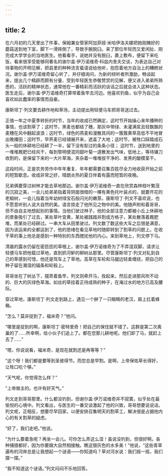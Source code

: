 ```yaml
---
---
---
```

title: 2
---




在六月初的几天里出了件事，保姆兼女管家阿加菲娅·米哈伊洛夫娜把她刚腌好的蘑菇送到地下室，脚下一滑摔倒了，导致手腕脱臼。来了那位年轻而又爱闲扯、刚完成大学学业的当地医生。他看看手，说她并没有脱臼，裹上敷布，便留下来吃饭，看来很享受能够同著名的谢尔盖·伊万诺维奇·科兹内舍夫交谈，为表达自己对待事物的开明见解，把县里的种种流言蜚语说给他听，抱怨着地方自治上的糟糕状况。谢尔盖·伊万诺维奇留心听了，并仔细询问，为新的倾听者所激励，畅谈起来，提出几个精辟而颇有分量、受到年轻医生恭敬赞赏的见解，便又进入弟弟所熟悉的，活跃的精神状态，通常他在一番精彩而活跃的谈话之后就会进入这种状态。医生走后，谢尔盖·伊万诺维奇打算带着鱼竿去河边。他喜欢钓鱼，似乎为自己会喜欢如此蠢笨的事情而自豪。

康斯坦丁·列文要去耕作地和草场，主动提出用轻便马车把哥哥送过去。

正值一年之中夏季转折的时节，当年的收成已然确定，这时节开始操心来年播种的事情，也该割草了；这时节，黑麦也都结了穗，那灰中带绿、未灌满浆且轻飘飘的麦穗在风中翻起波浪；这时节，绿色的燕麦和漫散其间的一簇簇黄草高低不平地冒出晚播田；这时节，早荞麦已经铺展开来，遮盖了大地；这时节，被牲口踩踏成石头一般的休耕地已经耕了一半，留下没有犁过的条条小径； 这时节，送到地里的一堆堆厩肥已经风干，每到黎明便混同甜叶菊一道散发出气味，低地上，等待镰刀收割的，是保留下来的一大片草海，夹杂着一堆堆拔干净的、发黑的酸模茎干。

这段时间，正是农务劳作中年年重复、年年都需要召集百姓尽全力地收获开始之前的短暂歇息。收成非常之好，晴朗炎热的夏日伴着有露而短暂的夜晚。

兄弟俩要穿过树林才能去草地那边。谢尔盖·伊万诺维奇一直在欣赏森林枝叶繁茂的沉寂之美，一会儿给弟弟指着背阴面很暗的一棵有黄色托叶装点的，就要开花的老椴树，一会儿指着当年幼树绿宝石般闪光的嫩芽。康斯坦丁·列文不喜欢说，也不愿意听别人说大自然的美。语言掠走了他所见之物中的美。他随声附和着哥哥，但不由自主地想起别的事情。当他们驶过林子，他的全部注意力都被小丘上休耕地的景象吸引了过去，某处草叶变黄，某处被践踏并割成方格子，某处散落着厩肥堆，而某处已经耕过。一串大车从田里驶过。列文数了数这些大车之后很是满意，因为该运来的全都运到了，他的思绪在看见草地时随即转到了割草的问题上。在收干草的事上他总是感到一种特别的东西搅扰他的内心。来到草地上，列文停下马。

清晨的露水仍留在密匝匝的草根上，谢尔盖·伊万诺维奇为了不弄湿双脚，请求让轻便马车把他载过草地，直到抓河鲈的柳树丛那里。尽管康斯坦丁·列文对轧到自己的草感到可惜，他还是驾车上了草地。高草在车轮和马腿边轻柔缠绕，把自己的种子留在潮湿的辐条和轮毂上。

哥哥坐在了树丛下，摆弄着鱼竿，列文则牵开马，拴起来，然后走进那风吹不动的、巨大的灰绿色草海。如丝的草挂着正待成熟的种子，在淹过水的地方已高及腰际。

穿过草地，康斯坦丁·列文走到路上，遇见一个肿了一只眼睛的老汉，肩上扛着蜂箱。

“怎么？莫非捉到了，福米奇？”他问。

“哪里是捉到的啊，康斯坦丁·密特里奇！把自己的保住就不错了。这群是第二次离巢的了……所幸啊，给小伙子们追上了。都在您那儿耕地呢。他们卸了马，就赶上去了……”

“嗯，你说说看，福米奇，是现在就割还是再等等？”

“这个呀！我们都是要等到圣彼得节。而您总是早割。是啊，上帝保佑草长得好，让牲口吃个够。”

“天气呢，你觉得怎么样？”

“上帝做主的。也许有好天气。”

列文走到哥哥那里。什么都没钓到，但谢尔盖·伊万诺维奇并不寂寞，似乎处在最愉悦的心境中。列文看出，与医生的一番交谈激起了他的兴致，哥哥想要说说话。列文呢，正相反，想要尽早回家，以便安排召集明天的割草工，解决很是占据他内心的有关割草的疑虑。

“好了，我们走吧。”他说。

“为什么要着急呢？再坐一会儿。可你怎么弄这么湿！虽说没钓到，但很好啊。各种捕猎都好，因为你要跟大自然相接触。瞧这银灰色的水多美！”他说，“这些青草遍布的河岸总是让我想起一个谜语——你知道吗？草对河水说：我们摇一摇，我们摆一摆。”

“我不知道这个谜语。”列文闷闷不乐地回答。
